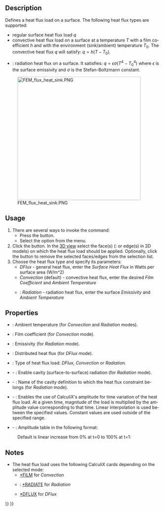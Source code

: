 <languages/>

{{Docnav/ru
|[[FEM_ConstraintInitialTemperature/ru|Constraint initial temperature]]
|[[FEM_ConstraintTemperature/ru|Constraint temperature]]
|[[FEM_Workbench/ru|FEM]]
|IconL=FEM_ConstraintInitialTemperature.svg
|IconR=FEM_ConstraintTemperature.svg
|IconC=Workbench_FEM.svg
}}

<div class="mw-translate-fuzzy">
{{GuiCommand/ru
|Name=FEM ConstraintHeatflux
|Name/ru=FEM ConstraintHeatflux
|MenuLocation=Model → Thermal Constraints → Constraint heatflux
|Workbenches=[[FEM_Workbench/ru|FEM]]
|Shortcut=
|SeeAlso=[[FEM_tutorial/ru|FEM tutorial]]
}}
</div>

<div lang="en" dir="ltr" class="mw-content-ltr">
==Description==
</div>

<div lang="en" dir="ltr" class="mw-content-ltr">
Defines a heat flux load on a surface. The following heat flux types are supported:
* regular surface heat flux load <math>q</math>
* convective heat flux load on a surface at a temperature <math>T</math> with a film coefficient <math>h</math> and with the environment (sink/ambient) temperature <math>T_{0}</math>. The convective heat flux <math>q</math> will satisfy: <math>q=h(T-T_{0})</math>.
* {{Version|1.0}}: radiation heat flux on a surface. It satisfies: <math>q=\epsilon \sigma(T^{4}-T_{0}^{4})</math> where <math>\epsilon</math> is the surface emissivity and <math>\sigma</math> is the Stefan-Boltzmann constant.
</div>

[[Image:FEM_flux_heat_sink.PNG|400px]]
<div lang="en" dir="ltr" class="mw-content-ltr">
{{Caption|Heat sink with convective heat flux load on the surfaces exposed to air}}
</div>

<div lang="en" dir="ltr" class="mw-content-ltr">
==Usage==
</div>

<div lang="en" dir="ltr" class="mw-content-ltr">
# There are several ways to invoke the command:
#* Press the {{Button|[[Image:FEM_ConstraintHeatflux.svg|16px]] [[FEM_ConstraintHeatflux|Heat Flux Load]]}} button.
#* Select the {{MenuCommand|Model → Thermal Boundary Conditions and Loads → [[Image:FEM_ConstraintHeatflux.svg|16px]] Heat Flux Load}} option from the menu.
# Click the {{Button|Add}} button. In the [[3D_view|3D view]] select the face(s) ({{Version|1.1}}: or edge(s) in 2D models) on which the heat flux load should be applied. Optionally, click the {{Button|Remove}} button to remove the selected faces/edges from the selection list.
# Choose the heat flux type and specify its parameters:
#* ''DFlux'' - general heat flux, enter the ''Surface Heat Flux'' in Watts per surface area (W/m^2)
#* ''Convection'' (default) - convective heat flux, enter the desired ''Film Coefficient'' and ''Ambient Temperature''
#* {{Version|1.0}}: ''Radiation'' - radiation heat flux, enter the surface ''Emissivity'' and ''Ambient Temperature''
</div>

<div lang="en" dir="ltr" class="mw-content-ltr">
==Properties==
</div>

<div lang="en" dir="ltr" class="mw-content-ltr">
* {{PropertyData|Ambient Temp}}: Ambient temperature (for ''Convection'' and ''Radiation'' modes).
* {{PropertyData|Film Coef}}: Film coefficient (for ''Convection'' mode).
* {{PropertyData|Emissivity}}: Emissivity (for ''Radiation'' mode).
* {{PropertyData|DFlux}}: Distributed heat flux (for ''DFlux'' mode).
* {{PropertyData|Constraint Type}}: Type of heat flux load: ''DFlux'', ''Convection'' or ''Radiation''.
* {{PropertyData|Cavity Radiation}} - {{Version|1.1}}: Enable cavity (surface-to-surface) radiation (for ''Radiation'' mode).
* {{PropertyData|Cavity Name}} - {{Version|1.1}}: Name of the cavity definition to which the heat flux constraint belongs (for ''Radiation'' mode).
* {{PropertyData|Enable Amplitude}} - {{Version|1.1}}: Enables the use of CalculiX's amplitude for time variation of the heat flux load. At a given time, magnitude of the load is multiplied by the amplitude value corresponding to that time. Linear interpolation is used between the specified values. Constant values are used outside of the specified range.
* {{PropertyData|Amplitude Values}} - {{Version|1.1}}: Amplitude table in the following format:
</div>

: {{Code|lang=text|code=
time_1, amplitude_value_1
...
}}

<div lang="en" dir="ltr" class="mw-content-ltr">
: Default is linear increase from 0% at t=0 to 100% at t=1:
</div>

: {{Code|lang=text|code=
0, 0
1, 1
}}

<div lang="en" dir="ltr" class="mw-content-ltr">
==Notes==
</div>

<div lang="en" dir="ltr" class="mw-content-ltr">
* The heat flux load uses the following CalculiX cards depending on the selected mode:
** [http://web.mit.edu/calculix_v2.7/CalculiX/ccx_2.7/doc/ccx/node203.html *FILM] for ''Convection''
** {{Version|1.0}}: [http://web.mit.edu/calculix_v2.7/CalculiX/ccx_2.7/doc/ccx/node234.html *RADIATE] for ''Radiation''
** [http://web.mit.edu/calculix_v2.7/CalculiX/ccx_2.7/doc/ccx/node188.html *DFLUX] for ''DFlux''
</div>


{{Docnav/ru
|[[FEM_ConstraintInitialTemperature/ru|Constraint initial temperature]]
|[[FEM_ConstraintTemperature/ru|Constraint temperature]]
|[[FEM_Workbench/ru|FEM]]
|IconL=FEM_ConstraintInitialTemperature.svg
|IconR=FEM_ConstraintTemperature.svg
|IconC=Workbench_FEM.svg
}}

{{FEM Tools navi{{#translation:}}}}
{{Userdocnavi{{#translation:}}}}